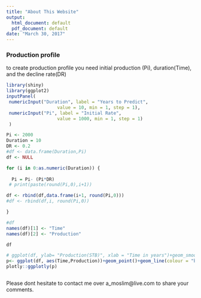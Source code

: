 ```yaml
---
title: "About This Website"
output:
  html_document: default
  pdf_document: default
date: "March 30, 2017"
---
```

############################################


###  **Production profile**

to create production profile you need initial production (Pi), duration(Time), and the decline rate(DR) 

```r
library(shiny)
library(ggplot2)
inputPanel(
 numericInput("Duration", label = "Years to Predict", 
                   value = 10, min = 1, step = 1),
 numericInput("Pi", label = "Initial Rate", 
                   value = 1000, min = 1, step = 1)
 )

Pi <- 2000
Duration = 10
DR <- 0.2
#df <- data.frame(Duration,Pi)
df <- NULL

for (i in 0:as.numeric(Duration)) {
  
  Pi = Pi- (Pi*DR)
 # print(paste(round(Pi,0),i+1))

df <- rbind(df,data.frame(i+1, round(Pi,0)))
#df <- rbind(df,i, round(Pi,0))

}

#df
names(df)[1] <- "Time"
names(df)[2] <- "Production"

df

# ggplot(df, ylab= "Production(STB)", xlab = "Time in years")+geom_smooth(aes(x=df$i, y=df$Pi))
p<- ggplot(df, aes(Time,Production))+geom_point()+geom_line(colour = "blue")
plotly::ggplotly(p)



```

############################################

Please dont hesitate to contact me over a_moslim@live.com to share your comments. 